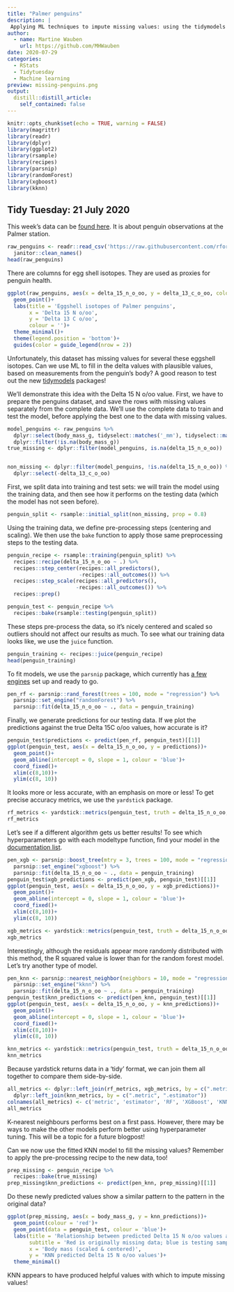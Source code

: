 ```yaml
---
title: "Palmer penguins"
description: |
 Applying ML techniques to impute missing values: using the tidymodels toolkit
author:
  - name: Martine Wauben 
    url: https://github.com/MHWauben
date: 2020-07-29
categories:
  - RStats
  - Tidytuesday
  - Machine learning
preview: missing-penguins.png
output:
  distill::distill_article:
    self_contained: false
---
```


```r
knitr::opts_chunk$set(echo = TRUE, warning = FALSE)
library(magrittr)
library(readr)
library(dplyr)
library(ggplot2)
library(rsample)
library(recipes)
library(parsnip)
library(randomForest)
library(xgboost)
library(kknn)
```

## Tidy Tuesday: 21 July 2020

This week's data can be [found here](https://github.com/rfordatascience/tidytuesday/blob/master/data/2020/2020-07-28/readme.md). It is about penguin observations at the Palmer station. 

```r
raw_penguins <- readr::read_csv('https://raw.githubusercontent.com/rfordatascience/tidytuesday/master/data/2020/2020-07-28/penguins_raw.csv') %>%
  janitor::clean_names()
head(raw_penguins)
```

There are columns for egg shell isotopes. They are used as proxies for penguin health. 

```r
ggplot(raw_penguins, aes(x = delta_15_n_o_oo, y = delta_13_c_o_oo, colour = species))+
  geom_point()+
  labs(title = 'Eggshell isotopes of Palmer penguins',
       x = 'Delta 15 N o/oo',
       y = 'Delta 13 C o/oo',
       colour = '')+
  theme_minimal()+
  theme(legend.position = 'bottom')+
  guides(color = guide_legend(nrow = 2))
```

Unfortunately, this dataset has missing values for several these eggshell isotopes. Can we use ML to fill in the delta values with plausible values, based on measurements from the penguin's body? A good reason to test out the new [tidymodels](https://www.tidymodels.org/) packages!

We'll demonstrate this idea with the Delta 15 N o/oo value. First, we have to prepare the penguins dataset, and save the rows with missing values separately from the complete data. We'll use the complete data to train and test the model, before applying the best one to the data with missing values. 

```r
model_penguins <- raw_penguins %>%
  dplyr::select(body_mass_g, tidyselect::matches('_mm'), tidyselect::matches('oo')) %>%
  dplyr::filter(!is.na(body_mass_g))
true_missing <- dplyr::filter(model_penguins, is.na(delta_15_n_o_oo))


non_missing <- dplyr::filter(model_penguins, !is.na(delta_15_n_o_oo)) %>%
  dplyr::select(-delta_13_c_o_oo)
```

First, we split data into training and test sets: we will train the model using the training data, and then see how it performs on the testing data (which the model has not seen before).

```r
penguin_split <- rsample::initial_split(non_missing, prop = 0.8)
```

Using the training data, we define pre-processing steps (centering and scaling). We then use the `bake` function to apply those same preprocessing steps to the testing data. 

```r
penguin_recipe <- rsample::training(penguin_split) %>%
  recipes::recipe(delta_15_n_o_oo ~ .) %>%
  recipes::step_center(recipes::all_predictors(), 
                       -recipes::all_outcomes()) %>%
  recipes::step_scale(recipes::all_predictors(), 
                      -recipes::all_outcomes()) %>%
  recipes::prep()

penguin_test <- penguin_recipe %>%
  recipes::bake(rsample::testing(penguin_split))
```

These steps pre-process the data, so it's nicely centered and scaled so outliers should not affect our results as much. To see what our training data looks like, we use the `juice` function.

```r
penguin_training <- recipes::juice(penguin_recipe)
head(penguin_training)
```

To fit models, we use the `parsnip` package, which currently has [a few engines](https://www.tidymodels.org/find/parsnip) set up and ready to go.

```r
pen_rf <- parsnip::rand_forest(trees = 100, mode = "regression") %>%
  parsnip::set_engine("randomForest") %>%
  parsnip::fit(delta_15_n_o_oo ~ ., data = penguin_training)
```

Finally, we generate predictions for our testing data. If we plot the predictions against the true Delta 15C o/oo values, how accurate is it?

```r
penguin_test$predictions <- predict(pen_rf, penguin_test)[[1]]
ggplot(penguin_test, aes(x = delta_15_n_o_oo, y = predictions))+
  geom_point()+
  geom_abline(intercept = 0, slope = 1, colour = 'blue')+
  coord_fixed()+
  xlim(c(8,10))+
  ylim(c(8, 10))
```

It looks more or less accurate, with an emphasis on more or less! To get precise accuracy metrics, we use the `yardstick` package. 

```r
rf_metrics <- yardstick::metrics(penguin_test, truth = delta_15_n_o_oo, estimate = predictions)
rf_metrics
```

Let's see if a different algorithm gets us better results! To see which hyperparameters go with each modeltype function, find your model in the [documentation list](https://www.tidymodels.org/find/parsnip). 

```r
pen_xgb <- parsnip::boost_tree(mtry = 3, trees = 100, mode = "regression") %>%
  parsnip::set_engine("xgboost") %>%
  parsnip::fit(delta_15_n_o_oo ~ ., data = penguin_training)
penguin_test$xgb_predictions <- predict(pen_xgb, penguin_test)[[1]]
ggplot(penguin_test, aes(x = delta_15_n_o_oo, y = xgb_predictions))+
  geom_point()+
  geom_abline(intercept = 0, slope = 1, colour = 'blue')+
  coord_fixed()+
  xlim(c(8,10))+
  ylim(c(8, 10))
```

```r
xgb_metrics <- yardstick::metrics(penguin_test, truth = delta_15_n_o_oo, estimate = xgb_predictions)
xgb_metrics
```

Interestingly, although the residuals appear more randomly distributed with this method, the R squared value is lower than for the random forest model. Let's try another type of model.

```r
pen_knn <- parsnip::nearest_neighbor(neighbors = 10, mode = "regression") %>%
  parsnip::set_engine("kknn") %>%
  parsnip::fit(delta_15_n_o_oo ~ ., data = penguin_training)
penguin_test$knn_predictions <- predict(pen_knn, penguin_test)[[1]]
ggplot(penguin_test, aes(x = delta_15_n_o_oo, y = knn_predictions))+
  geom_point()+
  geom_abline(intercept = 0, slope = 1, colour = 'blue')+
  coord_fixed()+
  xlim(c(8,10))+
  ylim(c(8, 10))
```

```r
knn_metrics <- yardstick::metrics(penguin_test, truth = delta_15_n_o_oo, estimate = knn_predictions)
knn_metrics
```

Because yardstick returns data in a 'tidy' format, we can join them all together to compare them side-by-side. 

```r
all_metrics <- dplyr::left_join(rf_metrics, xgb_metrics, by = c(".metric", ".estimator")) %>%
  dplyr::left_join(knn_metrics, by = c(".metric", ".estimator"))
colnames(all_metrics) <- c('metric', 'estimator', 'RF', 'XGBoost', 'KNN')
all_metrics
```

K-nearest neighbours performs best on a first pass. However, there may be ways to make the other models perform better using hyperparameter tuning. This will be a topic for a future blogpost!

Can we now use the fitted KNN model to fill the missing values? Remember to apply the pre-processing recipe to the new data, too!

```r
prep_missing <- penguin_recipe %>%
  recipes::bake(true_missing)
prep_missing$knn_predictions <- predict(pen_knn, prep_missing)[[1]]
```

Do these newly predicted values show a similar pattern to the pattern in the original data?

```r
ggplot(prep_missing, aes(x = body_mass_g, y = knn_predictions))+
  geom_point(colour = 'red')+
  geom_point(data = penguin_test, colour = 'blue')+
  labs(title = 'Relationship between predicted Delta 15 N o/oo values and body mass',
       subtitle = 'Red is originally missing data; blue is testing sample',
       x = 'Body mass (scaled & centered)',
       y = 'KNN predicted Delta 15 N o/oo values')+
  theme_minimal()
```

KNN appears to have produced helpful values with which to impute missing values!


